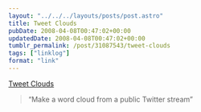 ```yaml
---
layout: "../../../layouts/posts/post.astro"
title: Tweet Clouds
pubDate: 2008-04-08T00:47:02+00:00
updatedDate: 2008-04-08T00:47:02+00:00
tumblr_permalink: /post/31087543/tweet-clouds
tags: ["linklog"]
format: "link"
---
```


[Tweet Clouds][1]

> &ldquo;Make a word cloud from a public Twitter stream&rdquo;

[1]: http://tweetcloud.com/

